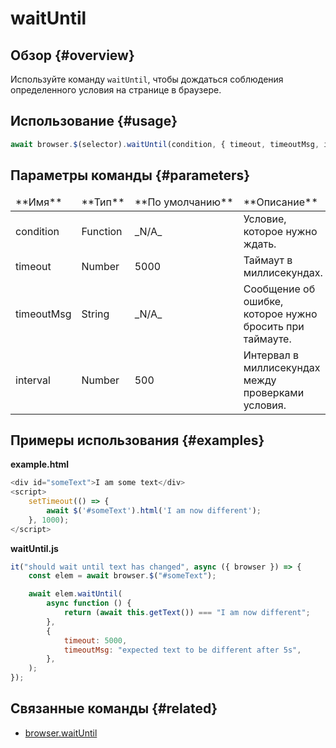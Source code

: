 # waitUntil

## Обзор {#overview}

Используйте команду `waitUntil`, чтобы дождаться соблюдения определенного условия на странице в браузере.

## Использование {#usage}

```javascript
await browser.$(selector).waitUntil(condition, { timeout, timeoutMsg, interval });
```

## Параметры команды {#parameters}

<table>
<thead>
<tr><td>**Имя**</td><td>**Тип**</td><td>**По&nbsp;умолчанию**</td><td>**Описание**</td></tr>
</thead>
<tbody>
<tr><td>condition</td><td>Function</td><td>_N/A_</td><td>Условие, которое нужно ждать.</td></tr>
<tr><td>timeout</td><td>Number</td><td>5000</td><td>Таймаут в миллисекундах.</td></tr>
<tr><td>timeoutMsg</td><td>String</td><td>_N/A_</td><td>Сообщение об ошибке, которое нужно бросить при таймауте.</td></tr>
<tr><td>interval</td><td>Number</td><td>500</td><td>Интервал в миллисекундах между проверками условия.</td></tr>

</tbody>
</table>

## Примеры использования {#examples}

**example.html**

```javascript
<div id="someText">I am some text</div>
<script>
    setTimeout(() => {
        await $('#someText').html('I am now different');
    }, 1000);
</script>
```

**waitUntil.js**

```javascript
it("should wait until text has changed", async ({ browser }) => {
    const elem = await browser.$("#someText");

    await elem.waitUntil(
        async function () {
            return (await this.getText()) === "I am now different";
        },
        {
            timeout: 5000,
            timeoutMsg: "expected text to be different after 5s",
        },
    );
});
```

## Связанные команды {#related}

-   [browser.waitUntil](../../browser/waitUntil)
